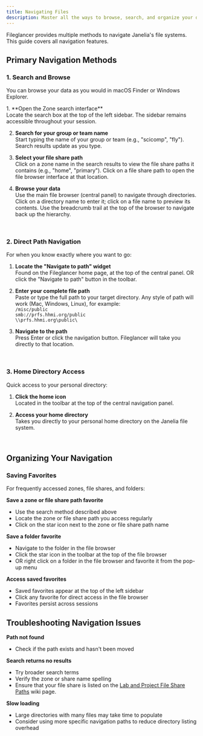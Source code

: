 ```yaml
---
title: Navigating Files
description: Master all the ways to browse, search, and organize your data in Fileglancer.
---
```



Fileglancer provides multiple methods to navigate Janelia's file systems. This guide covers all navigation features.

## Primary Navigation Methods

### 1. Search and Browse

You can browse your data as you would in macOS Finder or Windows Explorer.

<Steps>
1. **Open the Zone search interface**<br/>
Locate the search box at the top of the left sidebar. The sidebar remains accessible throughout your session.

2. **Search for your group or team name**<br/>
Start typing the name of your group or team (e.g., "scicomp", "fly"). Search results update as you type.

3. **Select your file share path**<br/>
Click on a zone name in the search results to view the file share paths it contains (e.g., "home", "primary"). Click on a file share path to open the file browser interface at that location.

4. **Browse your data**<br/>
Use the main file browser (central panel) to navigate through directories. Click on a directory name to enter it; click on a file name to preview its contents. Use the breadcrumb trail at the top of the browser to navigate back up the hierarchy.
</Steps>

<StyledImage
lightSrc={lightSearchAndZones}
darkSrc={darkSearchAndZones}
alt="Screenshot of the Fileglancer interface, with one arrow pointing to the search box in the left sidebar and another arrow pointing to an expanded zone."
/>
<br/>
### 2. Direct Path Navigation

For when you know exactly where you want to go:
<Steps>
1. **Locate the "Navigate to path" widget**<br/>
Found on the Fileglancer home page, at the top of the central panel. OR click the "Navigate to path" button in the toolbar.

2. **Enter your complete file path**<br/>
Paste or type the full path to your target directory. Any style of path will work (Mac, Windows, Linux), for example:<br/>
`/misc/public`<br/>
`smb://prfs.hhmi.org/public`<br/>
`\\prfs.hhmi.org\public\`<br/>

3. **Navigate to the path**<br/>
Press Enter or click the navigation button. Fileglancer will take you directly to that location.
</Steps>

<StyledImage
lightSrc={lightDirectPathNavigation}
darkSrc={darkDirectPathNavigation}
alt="Screenshot of the Fileglancer interface, with one arrow pointing to the 'Navigate to path' input box at the top of the central panel and another arrow pointing to the 'Navigate to path' button in the toolbar above the central panel."
/>
<br/>
### 3. Home Directory Access

Quick access to your personal directory:
<Steps>
1. **Click the home icon**<br/>
Located in the toolbar at the top of the central navigation panel.

2. **Access your home directory**<br/>
Takes you directly to your personal home directory on the Janelia file system.
</Steps>

<StyledImage
lightSrc={lightHomeNavigation}
darkSrc={darkHomeNavigation}
alt="Screenshot of the top of the Fileglancer homepage, with an arrow pointing to the home directory icon."
/>
<br/>

## Organizing Your Navigation

### Saving Favorites

For frequently accessed zones, file shares, and folders:

**Save a zone or file share path favorite**
   - Use the search method described above
   - Locate the zone or file share path you access regularly
   - Click on the star icon next to the zone or file share path name

**Save a folder favorite**
   - Navigate to the folder in the file browser
   - Click the star icon in the toolbar at the top of the file browser
   - OR right click on a folder in the file browser and favorite it from the pop-up menu

**Access saved favorites**
   - Saved favorites appear at the top of the left sidebar
   - Click any favorite for direct access in the file browser
   - Favorites persist across sessions

## Troubleshooting Navigation Issues

**Path not found**
- Check if the path exists and hasn't been moved

**Search returns no results**
- Try broader search terms
- Verify the zone or share name spelling 
- Ensure that your file share is listed on the [Lab and Project File Share Paths](https://hhmi.atlassian.net/wiki/spaces/SCS/pages/152469629/Lab+and+Project+File+Share+Paths) wiki page.

**Slow loading**
- Large directories with many files may take time to populate
- Consider using more specific navigation paths to reduce directory listing overhead